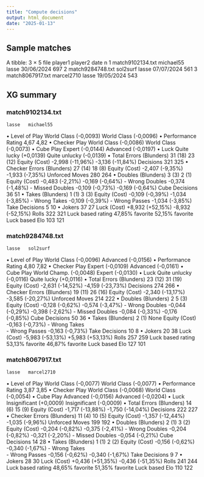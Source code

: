 ```yaml
---
title: "Compute decisions"
output: html_document
date: "2025-01-13"
---
```


## Sample matches

  A tibble: 3 × 5
  file             player1    player2 date           n
  <chr>            <chr>      <chr>   <chr>      <int>
1 match9102134.txt michael55  lasse   30/06/2024   697
2 match9284748.txt sol2surf   lasse   07/07/2024   561
3 match8067917.txt marcel2710 lasse   19/05/2024   543

## XG summary
### match9102134.txt

	lasse	michael55
• Level of Play	World Class (-0,0093)	World Class (-0,0096)
• Performance Rating	4,67	4,82
• Checker Play	World Class (-0,0086)	World Class (-0,0073)
• Cube Play	Expert (-0,0144)	Advanced (-0,0197)
• Luck	Quite lucky (+0,0139)	Quite unlucky (-0,0139)
• Total Errors (Blunders)	31 (18)	23 (12)
   Equity (Cost)	-2,998 (-11,96%)	-3,136 (-11,84%)
   Decisions	321	325
• Checker Errors (Blunders)	27 (14)	18 (8)
   Equity (Cost)	-2,407 (-9,35%)	-1,933 (-7,35%)
   Unforced Moves	280	264
• Doubles (Blunders)	3 (3)	2 (1)
   Equity (Cost)	-0,483 (-2,21%)	-0,169 (-0,64%)
     - Wrong Doubles	-0,374 (-1,48%)	
     - Missed Doubles	-0,109 (-0,73%)	-0,169 (-0,64%)
   Cube Decisions	36	51
• Takes (Blunders)	1 (1)	3 (3)
   Equity (Cost)	-0,109 (-0,39%)	-1,034 (-3,85%)
     - Wrong Takes	-0,109 (-0,39%)	
     - Wrong Passes		-1,034 (-3,85%)
   Take Decisions	5	10
• Jokers	37	27
   Luck (Cost)	+8,932 (+52,15%)	-8,932 (-52,15%)
   Rolls	322	321
   Luck based rating	47,85% favorite	52,15% favorite
   Luck based Elo	103	121

### match9284748.txt

	lasse	sol2surf
• Level of Play	World Class (-0,0096)	Advanced (-0,0156)
• Performance Rating	4,80	7,82
• Checker Play	Expert (-0,0109)	Advanced (-0,0161)
• Cube Play	World Champ. (-0,0048)	Expert (-0,0130)
• Luck	Quite unlucky (-0,0116)	Quite lucky (+0,0116)
• Total Errors (Blunders)	23 (12)	31 (19)
   Equity (Cost)	-2,631 (-14,52%)	-4,159 (-23,73%)
   Decisions	274	266
• Checker Errors (Blunders)	19 (11)	26 (16)
   Equity (Cost)	-2,340 (-13,17%)	-3,585 (-20,27%)
   Unforced Moves	214	222
• Doubles (Blunders)	2	5 (3)
   Equity (Cost)	-0,128 (-0,62%)	-0,574 (-3,47%)
     - Wrong Doubles	-0,044 (-0,29%)	-0,398 (-2,62%)
     - Missed Doubles	-0,084 (-0,33%)	-0,176 (-0,85%)
   Cube Decisions	50	36
• Takes (Blunders)	2 (1)	None
   Equity (Cost)	-0,163 (-0,73%)	
     - Wrong Takes		
     - Wrong Passes	-0,163 (-0,73%)	
   Take Decisions	10	8
• Jokers	20	38
   Luck (Cost)	-5,983 (-53,13%)	+5,983 (+53,13%)
   Rolls	257	259
   Luck based rating	53,13% favorite	46,87% favorite
   Luck based Elo	127	101

### match8067917.txt

	lasse	marcel2710
• Level of Play	World Class (-0,0077)	World Class (-0,0077)
• Performance Rating	3,87	3,85
• Checker Play	World Class (-0,0068)	World Class (-0,0054)
• Cube Play	Advanced (-0,0156)	Advanced (-0,0204)
• Luck	Insignificant (+0,0009)	Insignificant (-0,0009)
• Total Errors (Blunders)	14 (6)	15 (9)
   Equity (Cost)	-1,717 (-13,88%)	-1,750 (-14,04%)
   Decisions	222	227
• Checker Errors (Blunders)	11 (4)	10 (5)
   Equity (Cost)	-1,357 (-12,44%)	-1,035 (-9,96%)
   Unforced Moves	199	192
• Doubles (Blunders)	2 (1)	3 (2)
   Equity (Cost)	-0,204 (-0,82%)	-0,375 (-2,41%)
     - Wrong Doubles	-0,204 (-0,82%)	-0,321 (-2,20%)
     - Missed Doubles		-0,054 (-0,21%)
   Cube Decisions	14	28
• Takes (Blunders)	1 (1)	2 (2)
   Equity (Cost)	-0,156 (-0,62%)	-0,340 (-1,67%)
     - Wrong Takes		
     - Wrong Passes	-0,156 (-0,62%)	-0,340 (-1,67%)
   Take Decisions	9	7
• Jokers	28	30
   Luck (Cost)	+0,436 (+51,35%)	-0,436 (-51,35%)
   Rolls	241	244
   Luck based rating	48,65% favorite	51,35% favorite
   Luck based Elo	110	122
